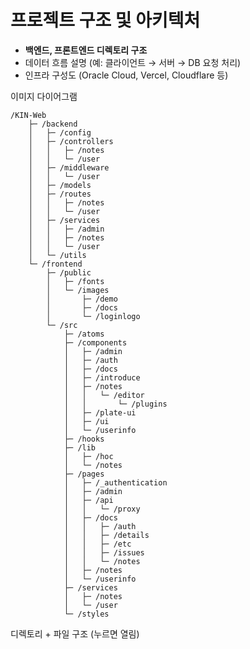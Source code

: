 
# 프로젝트 구조 및 아키텍처

  - **백엔드, 프론트엔드 디렉토리 구조**
  - 데이터 흐름 설명 (예: 클라이언트 → 서버 → DB 요청 처리)
  - 인프라 구성도 (Oracle Cloud, Vercel, Cloudflare 등)

<Tabs defaultValue="image" className="mt-8">
  <TabsList>
    <TabsTrigger className="text-[15px] font-semibold" value="image">이미지</TabsTrigger>
    <TabsTrigger className="text-[15px] font-semibold" value="diagram">다이어그램</TabsTrigger>
  </TabsList>
  <TabsContent value="image">
    <DocsImage src={arcImage}/>
  </TabsContent>
  <TabsContent value="diagram">
    <DocsImage src={arcDiagram}/>
  </TabsContent>
</Tabs>




```
/KIN-Web
    ├─ /backend
    │   ├─ /config
    │   ├─ /controllers
    │   │   ├─ /notes
    │   │   └─ /user
    │   ├─ /middleware
    │   │   └─ /user
    │   ├─ /models
    │   ├─ /routes
    │   │   ├─ /notes
    │   │   └─ /user
    │   ├─ /services
    │   │   ├─ /admin
    │   │   ├─ /notes
    │   │   └─ /user
    │   └─ /utils
    └─ /frontend
        ├─ /public
        │   ├─ /fonts
        │   └─ /images
        │       ├─ /demo
        │       ├─ /docs
        │       └─ /loginlogo
        └─ /src
            ├─ /atoms
            ├─ /components
            │   ├─ /admin
            │   ├─ /auth
            │   ├─ /docs
            │   ├─ /introduce
            │   ├─ /notes
            │   │   └─ /editor
            │   │       └─ /plugins
            │   ├─ /plate-ui
            │   ├─ /ui
            │   └─ /userinfo
            ├─ /hooks
            ├─ /lib
            │   ├─ /hoc
            │   └─ /notes
            ├─ /pages
            │   ├─ /_authentication
            │   ├─ /admin
            │   ├─ /api
            │   │   └─ /proxy
            │   ├─ /docs
            │   │   ├─ /auth
            │   │   ├─ /details
            │   │   ├─ /etc
            │   │   ├─ /issues
            │   │   └─ /notes
            │   ├─ /notes
            │   └─ /userinfo
            ├─ /services
            │   ├─ /notes
            │   └─ /user
            └─ /styles
```

<div className="flex my-5 justify-center grid-cols-3 gap-3">
  <RenderTreeComponent/>
</div>
<div className="flex justify-center">
  <span className="text-lg font-semibold">디렉토리 + 파일 구조 (누르면 열림)</span>
</div>
